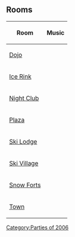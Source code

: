 

==Rooms==
{|class="wikitable" style="margin: 1em auto;"
!Room!!Music
|-
|[[Media:ArtworkRooms0401Dojo.swf|Dojo]]||{{n/a|?}}
|-
|[[Media:ArtworkRooms0401Rink.swf|Ice Rink]]||{{n/a|?}}
|-
|[[Media:ArtworkRooms0401Dance.swf|Night Club]]||{{n/a|?}}
|-
|[[Media:ArtworkRoomsPlaza13.swf|Plaza]]||{{n/a|?}}
|-
|[[Media:ArtworkRooms0401Lodge.swf|Ski Lodge]]||{{n/a|?}}
|-
|[[Media:ArtworkRooms0401Village.swf|Ski Village]]||{{n/a|?}}
|-
|[[Media:ArtworkRooms0401Forts.swf|Snow Forts]]||{{n/a|?}}
|-
|[[Media:ArtworkRooms0401Town.swf|Town]]||{{n/a|?}}
|}


{{Parties}}
[[Category:Parties of 2006]]